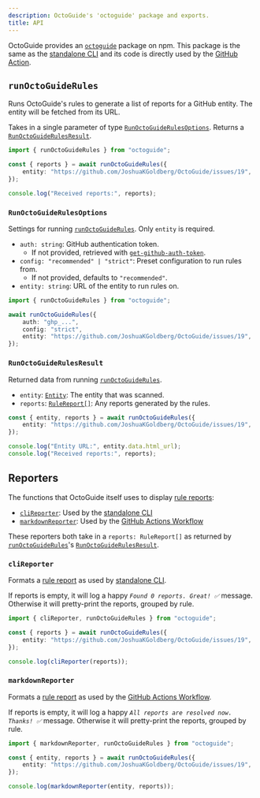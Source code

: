 ```yaml
---
description: OctoGuide's 'octoguide' package and exports.
title: API
---
```



OctoGuide provides an [`octoguide`](https://www.npmjs.com/package/octoguide) package on npm.
This package is the same as the [standalone CLI](/cli) and its code is directly used by the [GitHub Action](/get-started#installation).

<PackageManagers pkg="octoguide" type="install" />

## `runOctoGuideRules`

Runs OctoGuide's rules to generate a list of reports for a GitHub entity.
The entity will be fetched from its URL.

Takes in a single parameter of type [`RunOctoGuideRulesOptions`](#runoctoguiderulesoptions).
Returns a [`RunOctoGuideRulesResult`](#runoctoguiderulesresult).

```ts
import { runOctoGuideRules } from "octoguide";

const { reports } = await runOctoGuideRules({
	entity: "https://github.com/JoshuaKGoldberg/OctoGuide/issues/19",
});

console.log("Received reports:", reports);
```

### `RunOctoGuideRulesOptions`

Settings for running [`runOctoGuideRules`](#runoctoguide).
Only `entity` is required.

- `auth: string`: GitHub authentication token.
  - If not provided, retrieved with [`get-github-auth-token`](https://www.npmjs.com/package/get-github-auth-token).
- `config: "recommended" | "strict"`: Preset configuration to run rules from.
  - If not provided, defaults to `"recommended"`.
- `entity: string`: URL of the entity to run rules on.

```ts
import { runOctoGuideRules } from "octoguide";

await runOctoGuideRules({
	auth: "ghp_...",
	config: "strict",
	entity: "https://github.com/JoshuaKGoldberg/OctoGuide/issues/19",
});
```

### `RunOctoGuideRulesResult`

Returned data from running [`runOctoGuideRules`](#runoctoguide).

- `entity`: [`Entity`](./types#entity): The entity that was scanned.
- `reports`: [`RuleReport[]`](./types#rulereport): Any reports generated by the rules.

```ts
const { entity, reports } = await runOctoGuideRules({
	entity: "https://github.com/JoshuaKGoldberg/OctoGuide/issues/19",
});

console.log("Entity URL:", entity.data.html_url);
console.log("Received reports:", reports);
```

## Reporters

The functions that OctoGuide itself uses to display [rule reports](#rulereport):

- [`cliReporter`](#clireporter): Used by the [standalone CLI](/cli)
- [`markdownReporter`](#markdownreporter): Used by the [GitHub Actions Workflow](/get-started#installation)

These reporters both take in a `reports: RuleReport[]` as returned by [`runOctoGuideRules`](#runoctoguide)'s [`RunOctoGuideRulesResult`](#runoctoguideRulesresult).

### `cliReporter`

Formats a [rule report](#rulereport) as used by [standalone CLI](/cli).

If reports is empty, it will log a happy _`Found 0 reports. Great! ✅`_ message.
Otherwise it will pretty-print the reports, grouped by rule.

```ts
import { cliReporter, runOctoGuideRules } from "octoguide";

const { reports } = await runOctoGuideRules({
	entity: "https://github.com/JoshuaKGoldberg/OctoGuide/issues/19",
});

console.log(cliReporter(reports));
```

### `markdownReporter`

Formats a [rule report](#rulereport) as used by the [GitHub Actions Workflow](/get-started#installation).

If reports is empty, it will log a happy _`All reports are resolved now. Thanks! ✅`_ message.
Otherwise it will pretty-print the reports, grouped by rule.

```ts
import { markdownReporter, runOctoGuideRules } from "octoguide";

const { entity, reports } = await runOctoGuideRules({
	entity: "https://github.com/JoshuaKGoldberg/OctoGuide/issues/19",
});

console.log(markdownReporter(entity, reports));
```

